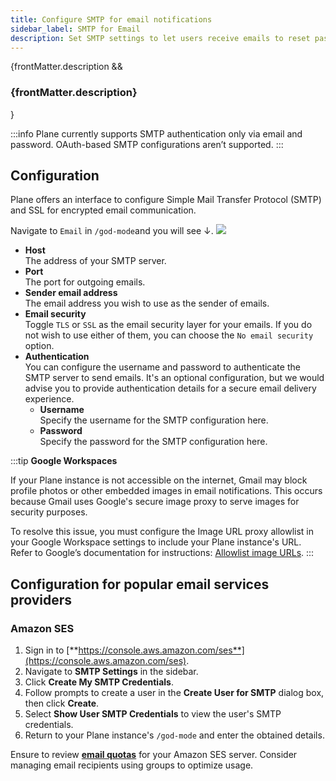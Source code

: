 ```yaml
---
title: Configure SMTP for email notifications
sidebar_label: SMTP for Email
description: Set SMTP settings to let users receive emails to reset passwords, onboard, be notified of changes, and receive data exports.
---
```


{frontMatter.description && <h3 class="description">{frontMatter.description}</h3>}

:::info
Plane currently supports SMTP authentication only via email and password.
OAuth-based SMTP configurations aren’t supported.
:::

## Configuration

Plane offers an interface to configure Simple Mail Transfer Protocol (SMTP) and SSL for encrypted email communication.

Navigate to `Email` in `/god-mode`and you will see ↓.
![](/images/instance-admin/email-settings.png#center)

- **Host**\
  The address of your SMTP server.
- **Port**\
  The port for outgoing emails.
- **Sender email address**\
  The email address you wish to use as the sender of emails.
- **Email security**\
  Toggle `TLS` or `SSL` as the email security layer for your emails. If you do not wish to use either of them, you can choose the `No email security` option.
- **Authentication**\
  You can configure the username and password to authenticate the SMTP server to send emails. It's an optional configuration, but we would advise you to provide authentication details for a secure email delivery experience.
  - **Username**\
    Specify the username for the SMTP configuration here.
  - **Password**\
    Specify the password for the SMTP configuration here.

:::tip
**Google Workspaces**

If your Plane instance is not accessible on the internet, Gmail may block profile photos or other embedded images in email notifications. This occurs because Gmail uses Google's secure image proxy to serve images for security purposes.

To resolve this issue, you must configure the Image URL proxy allowlist in your Google Workspace settings to include your Plane instance's URL. Refer to Google’s documentation for instructions: [Allowlist image URLs](https://support.google.com/a/answer/3299041?hl=en).
:::

## Configuration for popular email services providers

### Amazon SES

1. Sign in to [**https://console.aws.amazon.com/ses**](https://console.aws.amazon.com/ses).
2. Navigate to **SMTP Settings** in the sidebar.
3. Click **Create My SMTP Credentials**.
4. Follow prompts to create a user in the **Create User for SMTP** dialog box, then click **Create**.
5. Select **Show User SMTP Credentials** to view the user's SMTP credentials.
6. Return to your Plane instance's `/god-mode` and enter the obtained details.

Ensure to review [**email quotas**](https://docs.aws.amazon.com/ses/latest/dg/quotas.html) for your Amazon SES server. Consider managing email recipients using groups to optimize usage.
